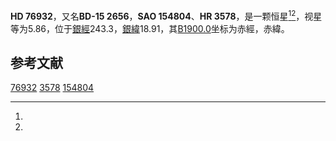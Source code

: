{{Starbox begin
| name = HD 76932
}}
{{Starbox observe
| epoch = [[J2000.0|J2000.0]]
| constell = {{星座名待查}}<ref name=SIMBAD>{{cite web
 | url=http://simbad.u-strasbg.fr/simbad/sim-id?Ident=HR+3578
 | title =Pulsating variable Star
 | publisher=Centre de Données astronomiques de Strasbourg
 | work=SIMBAD
 | accessdate=2012-07-13}}</ref><ref name=DATA>{{cite web
 | url=http://vizier.u-strasbg.fr/viz-bin/VizieR-5?-out.add=.&-source=5050&-corr=PK=HR&-out.max=9999&HR=3578
 | title=VizieR Detailed Page
 | accessdate=2012-07-13
 | archive-date=2016-03-05
 | archive-url=https://web.archive.org/web/20160305211145/http://vizier.u-strasbg.fr/viz-bin/VizieR-5?-out.add=.&-source=5050&-corr=PK=HR&-out.max=9999&HR=3578
 | dead-url=no
 }}</ref>
| 星官 = 
| ra = {{RA|8|58|43.9}}<ref name=SIMBAD /><ref name=DATA />
| dec = {{DEC|-16|7|58}}<ref name=SIMBAD /><ref name=DATA />
| appmag_v = 5.86<ref name=SIMBAD /><ref name=DATA />
}}
{{Starbox character
| class = F6V<ref name=SIMBAD /><ref name=DATA />
| b-v = 0.53<ref name=SIMBAD /><ref name=DATA />
| u-b = 0.08<ref name=SIMBAD /><ref name=DATA />
| r-i = 0.23E<ref name=SIMBAD /><ref name=DATA />
| variable = 
}}
{{Starbox astrometry
| radial_v = 0.08
| prop_mo_ra = 121
| parallax = 0.028
| p_error = 
}}
{{Starbox catalog
| names =BD-15 2656，[[SAO星表|SAO]] 154804，[[HD星表|HD]] 76932，[[HR星表|HR]] 3578}}
{{Starbox reference |Simbad=HR+3578}}
{{Starbox end}}

'''HD 76932'''，又名'''BD-15 2656'''，'''SAO 154804'''、'''HR 3578'''，是一颗恒星<ref name=SIMBAD /><ref name=DATA />，视星等为5.86，位于[[銀道座標系|銀經]]243.3，[[銀道座標系|銀緯]]18.91，其[[B1900.0|B1900.0]]坐标为赤經{{RA|8|54|2.3}}，赤緯{{DEC|-15|18.91|4}}。

== 参考文献 ==
{{reflist}}

{{star-stub}}

[[Category:HD和HDE天體|76932]]
[[Category:HR天體|3578]]
[[Category:SAO天體|154804]]